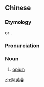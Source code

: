 ==Chinese==
{{zh-forms|type=12}}
{{zh-wp}}

===Etymology===
{{zh-psm|أَفْيُون|lang=ar}} or {{bor|fa|zh|افیون|lang=fa|tr=afyūn|notext=1}}.

===Pronunciation===
{{zh-pron
|m=āfúróng
|cat=n
}}

===Noun===
{{zh-noun}}

# {{lb|zh|dated}} [[opium]]

[[zh:阿芙蓉]]